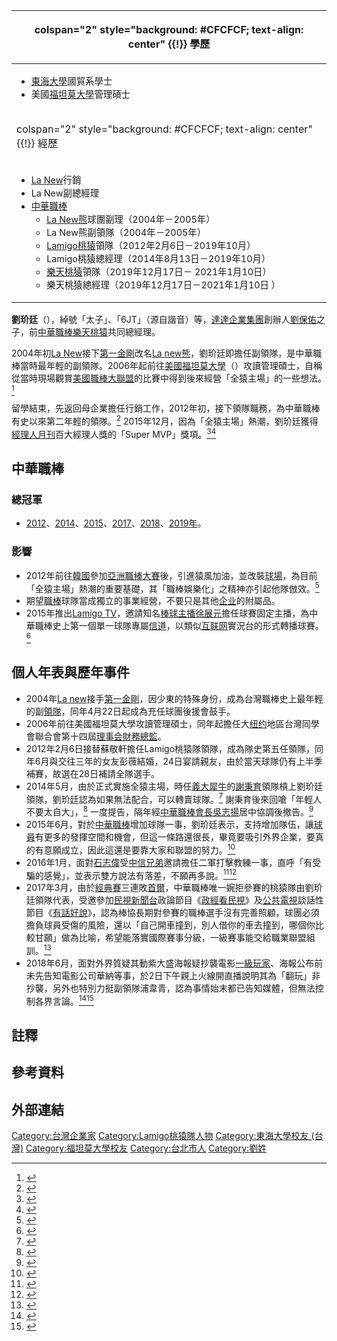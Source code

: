 {{NoteTA
|G1=Communication
|1=zh-hans:财务长;zh-hant:財務長;zh-cn:首席财务官;zh-hk:財務總監;zh-tw:財務長;zh-mo:財務總監
}}
{{Infobox Person 
| name        = 劉玠廷
| 性別        = 男
| 英文名      = Justin Liu
| 暱稱    　　= 太子、6JT
| 匿名        = 張文柏
| image       = 桃園市政府攜手國際大廠思科、岱凱打造台灣首座智慧互動球場(劉玠廷)(cropped).jpg
| image_size  = 200px
| caption     = 攝於2019年
| birth_date  = {{birth_date_and_age|1979|9|6|mf=y}}
| birth_place = {{ROC}}[[台北市|台北市]]
| death_date  = 
| death_place = 
| spouse   = 彭薇
| 父母   =（父）[[劉保佑|劉保佑]]
| education  = 碩士
| occupation  = 企業經營者
}}

{| class="infobox bordered" style="width: 21.55em; font-size: 95%; text-align: left; float:right;" cellpadding="2"
|-
! colspan="2" style="background: #CFCFCF; text-align: center" {{!}} 學歷
|- 
| colspan="2" style="font-size: 90%" |<div style="text-align: left">
*[[東海大學_(台灣)|東海大學]]國貿系學士
*美國[[福坦莫大學|福坦莫大學]]管理碩士
</div>
|-
! colspan="2" style="background: #CFCFCF; text-align: center" {{!}} 經歷
|- 
| colspan="2" style="font-size: 90%" |<div style="text-align: left">
* [[老牛皮國際|La New]]行銷
* La New副總經理
* [[中華職業棒球大聯盟|中華職棒]]
** [[La_New熊|La New熊]]球團副理（2004年－2005年）
** La New熊副領隊（2004年－2005年）
** [[Lamigo桃猿|Lamigo桃猿]]領隊（2012年2月6日－2019年10月）
** Lamigo桃猿總經理（2014年8月13日－2019年10月）
** [[樂天桃猿|樂天桃猿]]領隊（2019年12月17日－ 2021年1月10日）
** 樂天桃猿總經理（2019年12月17日－2021年1月10日 ）
</div>
|}
'''劉玠廷'''（{{bd|1979年|9月6日|catIdx=Liu劉}}），綽號「太子」、「6JT」（源自諧音）等，[[達達企業集團|達達企業集團]]創辦人[[劉保佑|劉保佑]]之子，前[[中華職業棒球大聯盟|中華職棒]][[樂天桃猿|樂天桃猿]]共同總經理。

2004年初[[老牛皮國際|La New]]接下[[第一金剛|第一金剛]]改名[[La_new熊|La new熊]]，劉玠廷即擔任副領隊，是中華職棒當時最年輕的副領隊。2006年起前往[[美國|美國]][[福坦莫大學|福坦莫大學]]（{{lang|en|Fordham University}}）攻讀管理碩士，自稱從當時現場觀賞[[美國職業棒球大聯盟|美國職棒大聯盟]]的比賽中得到後來經營「全猿主場」的一些想法。<ref>{{cite news |language = zh-tw |author = 王元鴻 |url = http://sports.ltn.com.tw/news/paper/928726 |title = 星期專訪》Lamigo桃猿領隊劉玠廷︰看球像去嘉年華 經營職棒從「人」出發 |publisher = 自由時報 |pages =  |date = 2015-11-02 |accessdate = 2021-01-14}}</ref>

留學結束，先返回母企業擔任行銷工作，2012年初，接下領隊職務，為中華職棒有史以來第二年輕的領隊。<ref>{{cite news |language = zh-tw |author = 徐正揚 |url = http://sports.ltn.com.tw/news/paper/558751 |title = 桃猿新領隊 劉玠廷接任 |publisher = 自由時報 |pages =  |date = 2012-02-07 |accessdate = 2021-01-14}}</ref>{{notetag|第一年輕為前領隊蘇敬軒於2010年時的31歲}} 2015年12月，因為「全猿主場」熱潮，劉玠廷獲得[[經理人月刊|經理人月刊]]百大經理人獎的「Super MVP」獎項。<ref>{{cite news |language = zh-tw |author = 張耀中 |url = http://www.nownews.com/n/2015/12/03/1907471 |title = 中華職棒／全猿主場票房猛　劉玠廷獲百大經理人 |publisher = NOWnews今日新聞 |pages =  |date = 2015-12-03 |accessdate = 2021-01-14}}</ref><ref>{{Cite web |url= http://edm.managertoday.com.tw/100mvp/winner.html|title=經理人月刊100MVP經理人 2015得獎名單 |author= |date= |publisher=經理人 |language=zh-tw |accessdate=2021-01-14 |quote= }}</ref>

== 中華職棒 ==
=== 總冠軍 ===
* [[2012年中華職棒總冠軍賽|2012]]、[[2014年中華職棒總冠軍賽|2014]]、[[2015年中華職棒總冠軍賽|2015]]、[[2017年中華職棒總冠軍賽|2017]]、[[2018年中華職棒總冠軍賽|2018]]、[[2019年中華職棒總冠軍賽|2019年]]。

=== 影響 ===
* 2012年前往[[大韩民国|韓國]]參加[[亞洲職棒大賽|亞洲職棒大賽]]後，引進猿風加油，並改裝[[棒球場|球場]]，為目前「全猿主場」熱潮的重要基礎，其「職棒娛樂化」之精神亦引起他隊倣效。<ref>{{cite news |language = zh-tw |author = 綜合報導 |url = https://udn.com/news/story/7001/5149422 |title = 中職／「全猿主場」引領潮流 細數劉玠廷帶來的變革 |publisher = 聯合新聞網 |pages =  |date = 2021-01-05 |accessdate = 2021-01-17}}</ref>
* 期望[[职业棒球|職棒]]球隊當成獨立的事業經營，不要只是其他[[企业|企业]]的附屬品。
* 2015年推出[[Lamigo_TV|Lamigo TV]]，邀請知名[[棒球|棒球]][[新聞主播|主播]][[徐展元|徐展元]]擔任球賽固定主播，為中華職棒史上第一個單一球隊專屬[[信道|信道]]，以類似[[互联网|互联网]]實況台的形式轉播球賽。<ref>{{cite news |language = zh-tw |author = 歐建智 |url = http://sports.ettoday.net/news/479863 |title = 中職／Lamigo TV正式開台　20日中午開播 |publisher = ETtoday新聞雲 |pages =  |date = 2015-03-17 |accessdate = 2020-05-30}}</ref>

== 個人年表與歷年事件 ==
* 2004年[[老牛皮國際|La new]]接手[[第一金剛|第一金剛]]，因少東的特殊身份，成為台灣職棒史上最年輕的副[[領隊|領隊]]，同年4月22日起成為充任球團後援會鼓手。
* 2006年前往美國福坦莫大學攻讀管理碩士，同年起擔任大[[纽约|纽约]]地區台灣同學會聯合會第十四屆[[理事会|理事会]][[财务总监|財務總監]]。
* 2012年2月6日接替蘇敬軒擔任Lamigo桃猿隊領隊，成為隊史第五任領隊，同年6月與交往三年的女友彭薇結婚，24日宴請親友，由於當天球隊仍有上半季補賽，故選在28日補請全隊選手。
* 2014年5月，由於正式實施全猿主場，時任[[義大犀牛|義大犀牛]]的[[謝秉育|謝秉育]]領隊槓上劉玠廷領隊，劉玠廷認為如果無法配合，可以轉賣球隊。<ref>{{cite news |language = zh-tw |author = 林三豐 |url = http://sports.ltn.com.tw/news/paper/780952 |title = 義大槓上聯盟 猿領隊建議犀可轉賣 |publisher = 自由時報 |pages =  |date = 2014-05-22 |accessdate = 2021-01-15}}</ref> 謝秉育後來回嗆「年輕人不要太自大」，<ref>{{cite news |language = zh-tw |author = 吳清正 |url = http://sports.ltn.com.tw/news/paper/781241 |title = 犀嗆劉玠廷：年輕人不要太自大 |publisher = 自由時報 |pages =  |date = 2014-05-23 |accessdate = 2021-01-15}}</ref> 一度提告，隔年經[[中華職棒會長|中華職棒會長]][[吳志揚_(政治人物)|吳志揚]]居中協調後撤告。<ref>{{cite news |language = zh-tw |author = 林宥辰 |url = http://sports.ltn.com.tw/news/paper/872058 |title = 犀轉賣說風波 謝秉育撤告 |publisher = 自由時報 |pages =  |date = 2015-04-16 |accessdate = 2021-01-15}}</ref>
* 2015年6月，對於[[中華職業棒球大聯盟|中華職棒]]增加球隊一事，劉玠廷表示，支持增加隊伍，讓[[球員|球員]]有更多的發揮空間和機會，但這一條路還很長，畢竟要吸引外界企業，要真的有意願成立，因此這還是要靠大家和聯盟的努力。<ref>{{cite news |language = zh-tw |author = 歐建智 |url = http://sports.ettoday.net/news/521214 |title = 職棒座談／劉玠廷：支持增隊　不健康6隊不如健康4隊 |publisher =  ETtoday新聞雲 |pages =  |date = 2015-06-15 |accessdate = 2021-01-15}}</ref>
* 2016年1月，面對[[石志偉|石志偉]]受[[中信兄弟|中信兄弟]]邀請擔任二軍打擊教練一事，直呼「有受騙的感覺」，並表示雙方說法有落差，不願再多說。<ref>{{cite news |language = zh-tw |author =  |url = http://www.tsna.com.tw/index.php?q=node/67849 |title = 〈CPBL〉石志偉轉戰兄弟　劉玠廷覺得被騙 |publisher = TSNA |pages =  |date = 2016-01-11 |accessdate = 2021-01-15}}</ref><ref>{{cite news |language = zh-tw |author = 黃文鈴 |url = https://video.udn.com/news/427042 |title = 不讓石志偉當教練？ 劉玠廷：與事實不符 |publisher = 聯合影音網 |pages =  |date = 2016-01-15 |accessdate = 2021-01-15}}</ref>
* 2017年3月，由於[[2017年世界棒球經典賽|經典賽]]三連敗[[首爾|首爾]]，中華職棒唯一婉拒參賽的桃猿隊由劉玠廷領隊代表，受邀參加[[民視新聞台|民視新聞台]]政論節目《[[政經看民視|政經看民視]]》及[[公共電視文化事業基金會|公共電視]]談話性節目《[[有話好說|有話好說]]》，認為棒協長期對參賽的職棒選手沒有完善照顧，球團必須擔負球員受傷的風險，還以「自己開車撞到，別人借你的車去撞到，哪個你比較甘願」做為比喻，希望能落實國際賽事分級，一級賽事能交給職業聯盟組訓。<ref>{{cite news |language = zh-tw |author = 張浩群 |url = http://sports.ltn.com.tw/news/breakingnews/2003258 |title = 經典賽》組訓應落實分級 劉玠廷、林宗成隔空交換意見 |publisher = 自由時報 |pages =  |date = 2017-03-13 |accessdate = 2021-01-15}}</ref>
* 2018年6月，面對外界質疑其動紫大盛海報疑抄襲電影[[一級玩家_(電影)|一級玩家]]、海報公布前未先告知電影公司華納等事，於2日下午親上火線開直播說明其為「翻玩」非抄襲，另外也特別力挺副領隊浦韋青，認為事情始末都已告知媒體，但無法控制各界言論。<ref>{{cite news |language = zh-tw |author = 林宥辰 |url = http://sports.ltn.com.tw/news/breakingnews/2445516 |title = 中職》「動紫趴」海報爭議 劉玠廷力挺副領隊 |publisher = 自由時報 |pages =  |date = 2018-06-02 |accessdate = 2021-01-15}}</ref><ref>{{cite news |language = zh-tw |author = 王真魚 |url = http://sports.ettoday.net/news/1182611 |title = 中職／浦韋青被抨擊　劉玠廷出面力挺：別針對我的同事 |publisher = ETtoday新聞雲 |pages =  |date = 2018-06-02 |accessdate = 2021-01-15}}</ref>

==註釋==
{{NoteFoot}}

==參考資料==
{{reflist}}

== 外部連結 ==
{{wikiquote}}
{{台灣棒球維基館}}


{{樂天桃猿}}

{{DEFAULTSORT:Liu劉}}

[[Category:台灣企業家|Category:台灣企業家]]
[[Category:Lamigo桃猿隊人物|Category:Lamigo桃猿隊人物]]
[[Category:東海大學校友_(台灣)|Category:東海大學校友 (台灣)]]
[[Category:福坦莫大學校友|Category:福坦莫大學校友]]
[[Category:台北市人|Category:台北市人]]
[[Category:劉姓|Category:劉姓]]